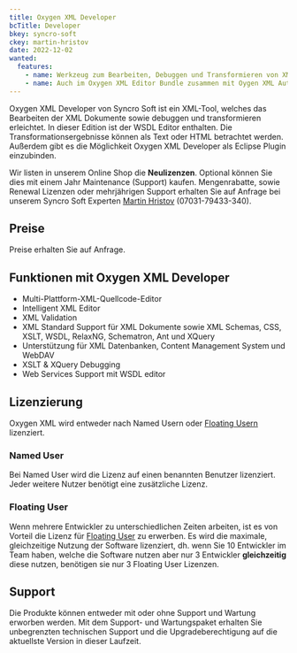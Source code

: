 ```yaml
---
title: Oxygen XML Developer
bcTitle: Developer
bkey: syncro-soft
ckey: martin-hristov
date: 2022-12-02
wanted:
  features:
    - name: Werkzeug zum Bearbeiten, Debuggen und Transformieren von XML Dokumenten
    - name: Auch im Oxygen XML Editor Bundle zusammen mit Oygen XML Author verfügbar
---
```




<Intro>

Oxygen XML Developer von Syncro Soft ist ein XML-Tool, welches das Bearbeiten der XML Dokumente sowie debuggen und transformieren erleichtet. In dieser Edition ist der WSDL Editor enthalten. Die Transformationsergebnisse können als Text oder HTML betrachtet werden. Außerdem gibt es die Möglichkeit Oxygen XML Developer als Eclipse Plugin einzubinden.



</Intro>

<TOC />


<Info>

Wir listen in unserem Online Shop die **Neulizenzen**. Optional können Sie dies mit einem Jahr Maintenance (Support) kaufen. Mengenrabatte, sowie Renewal Lizenzen oder mehrjährigen Support erhalten Sie auf Anfrage bei unserem Syncro Soft Experten [Martin Hristov](mailto:martin.hristov@software-express.de/) (07031-79433-340).


</Info>

## Preise

<Info>

Preise erhalten Sie auf Anfrage.

</Info>


## Funktionen mit Oxygen XML Developer


 - Multi-Plattform-XML-Quellcode-Editor
 - Intelligent XML Editor
 - XML Validation
 - XML Standard Support für XML Dokumente sowie XML Schemas, CSS, XSLT, WSDL, RelaxNG, Schematron, Ant und XQuery
 - Unterstützung für XML Datenbanken, Content Management System und WebDAV
 - XSLT & XQuery Debugging
 - Web Services Support mit WSDL editor

## Lizenzierung

Oxygen XML wird entweder nach Named Usern oder [Floating Usern](/glossar/floating-user/) lizenziert.


### Named User

Bei Named User wird die Lizenz auf einen benannten Benutzer lizenziert. Jeder weitere Nutzer benötigt eine zusätzliche Lizenz.


### Floating User

Wenn mehrere Entwickler zu unterschiedlichen Zeiten arbeiten, ist es von Vorteil die Lizenz für [Floating User](/glossar/floating-user/) zu erwerben. Es wird die maximale, gleichzeitige Nutzung der Software lizenziert, dh. wenn Sie 10 Entwickler im Team haben, welche die Software nutzen aber nur 3 Entwickler **gleichzeitig** diese nutzen, benötigen sie nur 3 Floating User Lizenzen.


## Support

Die Produkte können entweder mit oder ohne Support und Wartung erworben werden. Mit dem Support- und Wartungspaket erhalten Sie unbegrenzten technischen Support und die Upgradeberechtigung auf die aktuellste Version in dieser Laufzeit.
